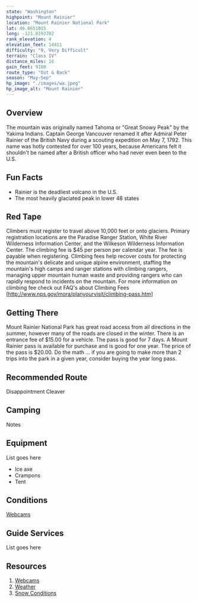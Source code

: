 ```yaml
---
state: "Washington"
highpoint: "Mount Rainier"
location: "Mount Rainier National Park"
lat: 46.8651015
long: -121.8193702
rank_elevation: 4
elevation_feet: 14411
difficulty: "9, Very Difficult"
terrain: "Class IV"
distance_miles: 16
gain_feet: 9100
route_type: "Out & Back"
season: "May-Sep"
hp_image: "./images/wa.jpeg"
hp_image_alt: "Mount Rainier"
---
```


## Overview
The mountain was originally named Tahoma or "Great Snowy Peak" by the Yakima Indians. Captain George Vancouver renamed it after Admiral Peter Rainier of the British Navy during a scouting expedition on May 7, 1792. This name was hotly contested for over 100 years, because Americans felt it shouldn't be named after a British officer who had never even been to the U.S.

## Fun Facts
- Rainier is the deadliest volcano in the U.S.
- The most heavily glaciated peak in lower 48 states

## Red Tape
Climbers must register to travel above 10,000 feet or onto glaciers. Primary registration locations are the Paradise Ranger Station, White River Wilderness Information Center, and the Wilkeson Wilderness Information Center. The climbing fee is $45 per person per calendar year. The fee is payable when registering. Climbing fees help recover costs for protecting the mountain's delicate and unique alpine environment, staffing the mountain's high camps and ranger stations with climbing rangers, managing upper mountain human waste and providing rangers who can rapidly respond to incidents on the mountain. For more information on climbing fee check out FAQ's about Climbing Fees [http://www.nps.gov/mora/planyourvisit/climbing-pass.htm]

## Getting There
Mount Rainier National Park has great road access from all directions in the summer, however many of the roads are closed in the winter.  There is an entrance fee of $15.00 for a vehicle.  The pass is good for 7 days.  A Mount Rainier pass is available for purchase and is good for one year.  The price of the pass is $20.00.  Do the math ... if you are going to make more than 2 trips into the park in a given year, consider buying the year long pass.

## Recommended Route
Disappointment Cleaver

## Camping
Notes

## Equipment
List goes here
- Ice axe
- Crampons
- Tent

## Conditions
[Webcams](https://www.nps.gov/mora/learn/photosmultimedia/webcams.htm)

## Guide Services
List goes here

## Resources
1. [Webcams](https://www.nps.gov/mora/learn/photosmultimedia/webcams.htm)
2. [Weather](https://forecast.weather.gov/MapClick.php?lon=-121.760424&lat=46.852947)
3. [Snow Conditions](https://www.nwac.us/)
